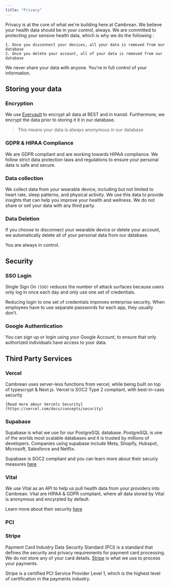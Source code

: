 ```yaml
---
title: "Privacy"
---
```

Privacy is at the core of what we're building here at Cambrean. We believe your health data should be in your control, always. We are committed to protecting your sensive health data, which is why we do the following : 

    1. Once you disconnect your devices, all your data is removed from our database 
    2. Once you delete your account, all of your data is removed from our database 

<Tip>
We never share your data with anyone. You're in full control of your information. 
</Tip>

## Storing your data 
### Encryption
We use [Evervault](https://evervault.com/) to encrypt all data at REST and in transit. Furthermore, we encrypt the data prior to storing it it in our database.

>This means your data is always anonymous in our database

### GDPR & HIPAA Compliance 
We are GDPR compliant and are working towards HIPAA compliance. We follow strict data protection laws and regulations to ensure your personal data is safe and secure.

### Data collection 
We collect data from your wearable device, including but not limited to heart rate, sleep patterns, and physical activity. We use this data to provide insights that can help you improve your health and wellness. We do not share or sell your data with any third party. 

### Data Deletion 
If you choose to disconnect your wearable device or delete your account, we automatically delete all of your personal data from our database.

You are always in control. 

## Security 
### SSO Login 
Single Sign On `(SSO)` reduces the number of attack surfaces because users only log in once each day and only use one set of credentials.

Reducing login to one set of credentials improves enterprise security. When employees have to use separate passwords for each app, they usually don’t.

### Google Authentication 
You can sign up or login using your Google Account, to ensure that only authorized individuals have access to your data.

## Third Party Services 
### Vercel 
Cambrean uses server-less functions from vercel, while being built on top of typescrypt & Next.js. Vercel is SOC2 Type 2 
compliant, with best-in-cass security

    [Read more abour Vercels Security](https://vercel.com/docs/concepts/security)

### Supabase 
Supabase is what we use for our PostgreSQL database. PostgreSQL is one of the worlds most scalable databases and it is trusted by millions of developers. Companies using supabase include Meta, Shopify, Hubspot, Microsoft, Salesforce and Netflix. 

Supabase is SOC2 compliant and you can learn more about their securiy measures [here](https://security.supabase.com/)

### Vital 
We use Vital as an API to help us pull health data from your providers into Cambrean. Vital are HIPAA & GDPR compliant, where all data stored by Vital is anonymous and encyrpted by default. 

Learn more about their security [here](https://docs.tryvital.io/home/privacy)


### PCI 
### Stripe 
Payment Card Industry Data Security Standard (PCI) is a standard that defines the security and privacy requirements for payment card processing. We do not store any of your card details. [Stripe](https://stripe.com/en-se) is what we use to process your payments. 

Stripe is a certified PCI Service Provider Level 1, which is the highest level of certification in the payments industry.